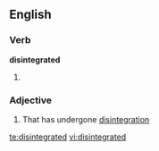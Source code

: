 ==English==

===Verb===
'''disintegrated'''

# {{past of|[[disintegrate]]}}

===Adjective===
{{en-adj}}

# That has undergone [[disintegration]]

[[te:disintegrated]]
[[vi:disintegrated]]